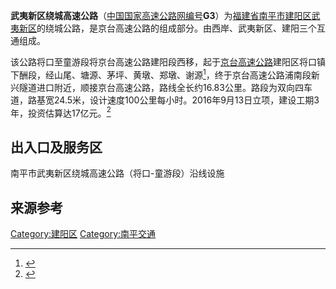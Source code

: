{{中国高速公路信息框
| 编号 = G3
| 名称 = 京台高速公路（西岸-建阳段）<br>武夷新区绕城高速公路
| 路線簡稱 = 武夷新区绕城
| 规划总里程 = 16.83
| 起點 = [[南平市|南平市]][[建阳区|建阳区]]将口镇下酬
| 終點 = [[南平市|南平市]][[建阳区|建阳区]]潭城街道考亭村
| 出口處數 = 3
}}
'''武夷新区绕城高速公路'''（[[中国国家高速公路网|中国国家高速公路网编号]]'''G3'''）为[[福建省|福建省]][[南平市|南平市]][[建阳区|建阳区]][[武夷新区|武夷新区]]的绕城公路，是京台高速公路的组成部分。由西岸、武夷新区、建阳三个互通组成。

该公路将口至童游段将京台高速公路建阳段西移，起于[[京台高速公路|京台高速公路]]建阳区将口镇下酬段，经山尾、塘源、茅坪、黄墩、郑墩、谢源<ref>{{cite news|url=http://www.jyszfw.gov.cn/cms/html/jysrmzf/2016-08-19/1023262129.html|title=南平市建阳区人民政府关于绕城高速公路用地区域征迁的通告 潭政综﹝2016﹞ 247号|date=2016-08-19|accessdate=2016-10-05|archive-date=2016-10-06|archive-url=https://web.archive.org/web/20161006042720/http://www.jyszfw.gov.cn/cms/html/jysrmzf/2016-08-19/1023262129.html|dead-url=yes}}</ref>，终于京台高速公路浦南段新兴隧道进口附近，顺接京台高速公路，路线全长约16.83公里。路段为双向四车道，路基宽24.5米，设计速度100公里每小时。2016年9月13日立项，建设工期3年，投资估算达17亿元。<ref>{{cite news|url=http://www.fujian.gov.cn/zc/zxwj/bmwj/201609/t20160914_1214934.htm|title=福建省交通运输厅 福建省发展和改革委员会关于武夷新区绕城高速公路将口至童游段工程初步设计的批复  闽交建〔2016〕57号|date=2016-09-13|accessdate=2016-10-05|archive-url=https://web.archive.org/web/20161005205246/http://www.fujian.gov.cn/zc/zxwj/bmwj/201609/t20160914_1214934.htm|archive-date=2016-10-05|dead-url=yes}}</ref>

== 出入口及服务区 ==
南平市武夷新区绕城高速公路（将口-童游段）沿线设施

{{Start expwy exit box|place=1}}
{{Expwy exit item|place=建阳区|place rows=12|type=E|index=|dist start=|name=西岸|road connection={{China Expwy Name|G3}}<br>将口镇下酬|comment=}}
{{Expwy exit item|type=E|index=|dist start=|name=武夷新区|road connection=|comment=}}
{{Expwy exit item|type=E|index=|dist start=|name=建阳|road connection={{China Expwy Name|G3}}<br>童游街道新兴隧道|comment=}}
{{End expwy exit box|place=1}}

== 来源参考==
{{reflist|1}}


{{福建省高速公路}}
[[Category:建阳区|Category:建阳区]]
[[Category:南平交通|Category:南平交通]]